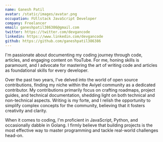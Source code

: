 ```yaml
---
name: Ganesh Patil
avatar: /static/images/avatar.png
occupation: FUllstack JavaScript Developer
company: Freelancer
email: ganeshpatil386386@gmail.com
twitter: https://twitter.com/devgancode
linkedin: https://www.linkedin.com/devgancode
github: https://github.com/ganeshpatil386386
---
```


I'm passionate about documenting my coding journey through code, articles, and engaging content on YouTube. For me, honing skills is paramount, and I advocate for mastering the art of writing code and articles as foundational skills for every developer.

Over the past two years, I've delved into the world of open source contributions, finding my niche within the Aviyel community as a dedicated contributor. My contributions primarily focus on crafting roadmaps, project guides, and technical documentation, shedding light on both technical and non-technical aspects. Writing is my forte, and I relish the opportunity to simplify complex concepts for the community, believing that it fosters creativity and clarity.

When it comes to coding, I'm proficient in JavaScript, Python, and occasionally dabble in Golang. I firmly believe that building projects is the most effective way to master programming and tackle real-world challenges head-on.
